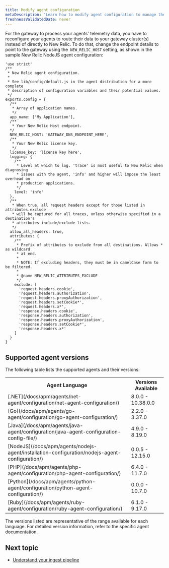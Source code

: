 ```yaml
---
title: Modify agent configuration
metaDescription: 'Learn how to modify agent configuration to manage the flow of data from your monitored entities to New Relic.'
freshnessValidatedDate: never
---
```


For the gateway to process your agents' telemetry data, you have to reconfigure your agents to route their data to your gateway cluster(s) instead of directly to New Relic. To do that, change the endpoint details to point to the gateway using the` NEW_RELIC_HOST` setting, as shown in the sample New Relic NodeJS agent configuration:

```node
'use strict'
/**
 * New Relic agent configuration.
 *
 * See lib/config/default.js in the agent distribution for a more complete
 * description of configuration variables and their potential values.
 */
exports.config = {
  /**
   * Array of application names.
   */
  app_name: ['My Application'],
  /**
   * Your New Relic Host endpoint.
  */
  NEW_RELIC_HOST: 'GATEWAY_DNS_ENDPOINT_HERE',
  /**
   * Your New Relic license key.
   */
  license_key: 'license key here',
  logging: {
    /**
     * Level at which to log. 'trace' is most useful to New Relic when diagnosing
     * issues with the agent, 'info' and higher will impose the least overhead on
     * production applications.
     */
    level: 'info'
  },
  /**
   * When true, all request headers except for those listed in attributes.exclude
   * will be captured for all traces, unless otherwise specified in a destination's
   * attributes include/exclude lists.
   */
  allow_all_headers: true,
  attributes: {
    /**
     * Prefix of attributes to exclude from all destinations. Allows * as wildcard
     * at end.
     *
     * NOTE: If excluding headers, they must be in camelCase form to be filtered.
     *
     * @name NEW_RELIC_ATTRIBUTES_EXCLUDE
     */
    exclude: [
      'request.headers.cookie',
      'request.headers.authorization',
      'request.headers.proxyAuthorization',
      'request.headers.setCookie*',
      'request.headers.x*',
      'response.headers.cookie',
      'response.headers.authorization',
      'response.headers.proxyAuthorization',
      'response.headers.setCookie*',
      'response.headers.x*'
    ]
  }
}
```
## Supported agent versions
The following table lists the supported agents and their versions:

<table>
    <tr>
        <th>Agent Language</th>
        <th>Versions Available</th>
    </tr>
    <tr>
        <td>[.NET](/docs/apm/agents/net-agent/configuration/net-agent-configuration/)</td>
        <td>8.0.0 - 10.38.0.0</td>
    </tr>
    <tr>
        <td>[Go](/docs/apm/agents/go-agent/configuration/go-agent-configuration/)</td>
        <td>2.2.0 - 3.37.0</td>
    </tr>
    <tr>
        <td>[Java](/docs/apm/agents/java-agent/configuration/java-agent-configuration-config-file/)</td>
        <td>4.9.0 - 8.19.0</td>
    </tr>
    <tr>
        <td>[NodeJS](/docs/apm/agents/nodejs-agent/installation-configuration/nodejs-agent-configuration/)</td>
        <td>0.0.5 - 12.15.0</td>
    </tr>
    <tr>
        <td>[PHP](/docs/apm/agents/php-agent/configuration/php-agent-configuration/)</td>
        <td>6.4.0 - 11.7.0</td>
    </tr>
    <tr>
        <td>[Python](/docs/apm/agents/python-agent/configuration/python-agent-configuration/)</td>
        <td>0.0.0 - 10.7.0</td>
    </tr>
    <tr>
        <td>[Ruby](/docs/apm/agents/ruby-agent/configuration/ruby-agent-configuration/)</td>
        <td>6.1.0 - 9.17.0</td>
    </tr>
</table>

The versions listed are representative of the range available for each language. For detailed version information, refer to the specific agent documentation.

## Next topic
- [Understand your ingest pipeline](/docs/new-relic-control/pipeline-control/ingest-pipeline)

